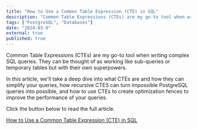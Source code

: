 ```yaml
---
title: "How to Use a Common Table Expression (CTE) in SQL"
description: "Common Table Expressions (CTEs) are my go-to tool when writing complex SQL queries. They can be thought of as working like sub-queries or temporary tables but with their own superpowers."
tags: ["PostgreSQL", "Databases"]
date: "2024-03-9"
external: true
published: true
---
```


Common Table Expressions (CTEs) are my go-to tool when writing complex SQL queries. They can be thought of as working like sub-queries or temporary tables but with their own superpowers.

In this article, we'll take a deep dive into what CTEs are and how they can simplify your queries, how recursive CTES can turn impossible PostgreSQL queries into possible, and how to use CTEs to create optimization fences to improve the performance of your queries.

Click the button below to read the full article.

<a
  data-goatcounter-click="timescale-reduce-pg-database-size__click"
  class="mt-4 opacity-90 hover:opacity-100 text-center font-bold px-6 py-4 rounded-md dark:bg-[#b3e3ff] dark:hover:bg-[#84acc5] bg-[#5755c9] hover:bg-[#1e1c63] text-white hover:text-white dark:text-black transform-gpu hover:scale-105 transition-all"
  href="https://www.timescale.com/learn/how-to-use-common-table-expression-sql">
  How to Use a Common Table Expression (CTE) in SQL
</a>
